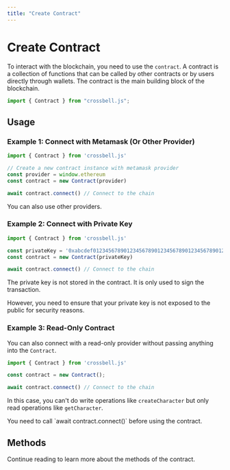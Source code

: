 ```yaml
---
title: "Create Contract"
---
```


# Create Contract

To interact with the blockchain, you need to use the `contract`. A contract is a collection of functions that can be called by other contracts or by users directly through wallets. The contract is the main building block of the blockchain.

```ts
import { Contract } from "crossbell.js";
```

## Usage

### Example 1: Connect with Metamask (Or Other Provider)

```ts {3-5}
import { Contract } from 'crossbell.js'

// Create a new contract instance with metamask provider
const provider = window.ethereum
const contract = new Contract(provider)

await contract.connect() // Connect to the chain
```

You can also use other providers.

### Example 2: Connect with Private Key

```ts {3-4}
import { Contract } from 'crossbell.js'

const privateKey = '0xabcdef0123456789012345678901234567890123456789012345678901234'
const contract = new Contract(privateKey)

await contract.connect() // Connect to the chain
```

The private key is not stored in the contract. It is only used to sign the transaction.

However, you need to ensure that your private key is not exposed to the public for security reasons.

### Example 3: Read-Only Contract

You can also connect with a read-only provider without passing anything into the `Contract`.

```ts {3}
import { Contract } from 'crossbell.js'

const contract = new Contract();

await contract.connect() // Connect to the chain
```

In this case, you can't do write operations like `createCharacter` but only read operations like `getCharacter`.



<Callout type="warning">
  You need to call `await contract.connect()` before using the contract.
</Callout>

## Methods

Continue reading to learn more about the methods of the contract.
